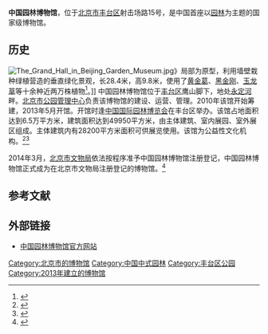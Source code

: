 {{Coord|39.879603|116.1764225|type:landmark_region:CN-11_source:GoogleMaps|display=title}}
{{Infobox Museum
|name          = 中国园林博物馆
|image         = 园林博物馆.jpg
|imagesize     = 250px
|caption       =
|map_type      =
|map_caption   = 
|latitude      =
|longitude     =
|established   = 2013年
|dissolved     =
|location      = {{CHN}}[[北京市|北京市]][[丰台区|丰台区]]射击场路15号
|type          = 
|visitors      = 
|director      = 
|curator       = 
|publictransit = 
|website       = 
}}
'''中国园林博物馆'''，位于[[北京市|北京市]][[丰台区|丰台区]]射击场路15号，是中国首座以[[中国园林|园林]]为主题的国家级博物馆。

==历史==
[[File:The_Grand_Hall_in_Beijing_Garden_Museum.jpg|thumb]]》局部为原型，利用墙壁栽种绿植营造的垂直绿化景观，长28.4米，高9.8米，使用了[[黄金葛|黄金葛]]、[[黑金刚|黑金刚]]、[[玉龙草|玉龙草]]等十余种近两万株植物<ref>{{Cite web|url =  http://news.yuanlin.com/detail/2013916/159024.htm|title =  李国强：中国园林博览馆前程似锦植物墙设计与建造|author =  |date =  2013-09-16|publisher =  中国园林网|language =  |accessdate =  |quote =  |archive-date =  2019-07-30|archive-url =  https://web.archive.org/web/20190730042850/http://news.yuanlin.com/detail/2013916/159024.htm|dead-url =  no}}</ref>。]]
中国园林博物馆位于[[丰台区|丰台区]]鹰山脚下，地处[[永定河|永定河]]畔。[[北京市公园管理中心|北京市公园管理中心]]负责该博物馆的建设、运营、管理。2010年该馆开始筹建，2013年5月开馆。开馆时逢[[中国国际园林博览会|中国国际园林博览会]]在丰台区举办。该馆占地面积达到6.5万平方米，建筑面积达到49950平方米，由主体建筑、室内展园、室外展区组成。主体建筑内有28200平方米面积可供展览使用。该馆为公益性文化机构。<ref>{{Cite web |url=http://www.gardensmuseum.cn/cn/about.aspx |title=园博馆简介，中国园林博物馆，于2014-12-14查阅 |access-date=2014-12-14 |archive-url=https://web.archive.org/web/20141112190959/http://www.gardensmuseum.cn/cn/about.aspx |archive-date=2014-11-12 |dead-url=yes }}</ref><ref>{{Cite web |url=http://bjwb.bjd.com.cn/html/2012-09/12/content_136822.htm |title=北京将打造博物馆中心区，北京晚报，2012-09-12 |accessdate=2014-12-14 |archive-date=2014-12-14 |archive-url=https://archive.is/20141214153026/http://bjwb.bjd.com.cn/html/2012-09/12/content_136822.htm |dead-url=no }}</ref>

2014年3月，[[北京市文物局|北京市文物局]]依法按程序准予中国园林博物馆注册登记，中国园林博物馆正式成为在北京市文物局注册登记的博物馆。<ref>{{Cite web |url=http://www.bjww.gov.cn/2014/12-19/1418953279578.html |title=北京市文物局2014年一季度文博事业大事记，北京文博，2014-12-09 |accessdate=2015-04-26 |archive-date=2016-08-01 |archive-url=https://web.archive.org/web/20160801033939/http://bjww.gov.cn/2014/12-19/1418953279578.html |dead-url=no }}</ref>

==参考文献==
{{reflist}}

==外部链接==
{{commonscat|The Museum of Chinese Gardens and Landscape Architecture}}
*[http://www.gardensmuseum.cn/ 中国园林博物馆官方网站]{{Wayback|url=http://www.gardensmuseum.cn/ |date=20200524155242 }}

[[Category:北京市的博物馆|Category:北京市的博物馆]]
[[Category:中国中式园林|Category:中国中式园林]]
[[Category:丰台区公园|Category:丰台区公园]]
[[Category:2013年建立的博物馆|Category:2013年建立的博物馆]]